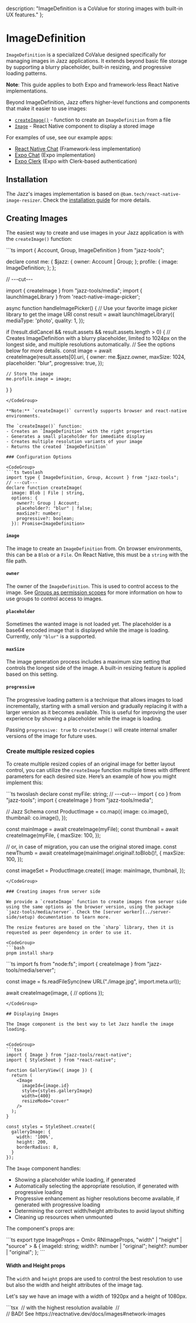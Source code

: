
  description: "ImageDefinition is a CoValue for storing images with built-in UX features."
};

# ImageDefinition

`ImageDefinition` is a specialized CoValue designed specifically for managing images in Jazz applications. It extends beyond basic file storage by supporting a blurry placeholder, built-in resizing, and progressive loading patterns.

**Note**: This guide applies to both Expo and framework-less React Native implementations.

Beyond ImageDefinition, Jazz offers higher-level functions and components that make it easier to use images:
- [`createImage()`](#creating-images) - function to create an `ImageDefinition` from a file
- [`Image`](#displaying-images) - React Native component to display a stored image

For examples of use, see our example apps:
- [React Native Chat](https://github.com/gardencmp/jazz/tree/main/examples/chat-rn) (Framework-less implementation)
- [Expo Chat](https://github.com/gardencmp/jazz/tree/main/examples/chat-rn-expo) (Expo implementation)
- [Expo Clerk](https://github.com/gardencmp/jazz/tree/main/examples/clerk-expo) (Expo with Clerk-based authentication)

## Installation

The Jazz's images implementation is based on `@bam.tech/react-native-image-resizer`. Check the [installation guide](/docs/react-native/project-setup#install-dependencies) for more details.

## Creating Images

The easiest way to create and use images in your Jazz application is with the `createImage()` function:

<CodeGroup>
```ts
import { Account, Group, ImageDefinition } from "jazz-tools";

declare const me: {
  $jazz: {
    owner: Account | Group;
  };
  profile: {
    image: ImageDefinition;
  };
};

// ---cut---

import { createImage } from "jazz-tools/media";
import { launchImageLibrary } from 'react-native-image-picker';

async function handleImagePicker() {
  // Use your favorite image picker library to get the image URI
  const result = await launchImageLibrary({
    mediaType: 'photo',
    quality: 1,
  });

  if (!result.didCancel && result.assets && result.assets.length > 0) {
    // Creates ImageDefinition with a blurry placeholder, limited to 1024px on the longest side, and multiple resolutions automatically.
    // See the options below for more details.
    const image = await createImage(result.assets[0].uri, {
      owner: me.$jazz.owner,
      maxSize: 1024,
      placeholder: "blur",
      progressive: true,
    });

    // Store the image
    me.profile.image = image;
  }
}
```
</CodeGroup>

**Note:** `createImage()` currently supports browser and react-native environments.

The `createImage()` function:
- Creates an `ImageDefinition` with the right properties
- Generates a small placeholder for immediate display
- Creates multiple resolution variants of your image
- Returns the created `ImageDefinition`

### Configuration Options

<CodeGroup>
```ts twoslash
import type { ImageDefinition, Group, Account } from "jazz-tools";
// ---cut---
declare function createImage(
  image: Blob | File | string,
  options: {
    owner?: Group | Account;
    placeholder?: "blur" | false;
    maxSize?: number;
    progressive?: boolean;
  }): Promise<ImageDefinition>
```
</CodeGroup>

#### `image`

The image to create an `ImageDefinition` from. On browser environments, this can be a `Blob` or a `File`. On React Native, this must be a `string` with the file path.

#### `owner`

The owner of the `ImageDefinition`. This is used to control access to the image. See [Groups as permission scopes](/docs/groups/intro) for more information on how to use groups to control access to images.

#### `placeholder`

Sometimes the wanted image is not loaded yet. The placeholder is a base64 encoded image that is displayed while the image is loading. Currently, only `"blur"` is a supported.

#### `maxSize`

The image generation process includes a maximum size setting that controls the longest side of the image. A built-in resizing feature is applied based on this setting.


#### `progressive`

The progressive loading pattern is a technique that allows images to load incrementally, starting with a small version and gradually replacing it with a larger version as it becomes available. This is useful for improving the user experience by showing a placeholder while the image is loading.

Passing `progressive: true` to `createImage()` will create internal smaller versions of the image for future uses.

### Create multiple resized copies

To create multiple resized copies of an original image for better layout control, you can utilize the `createImage` function multiple times with different parameters for each desired size. Here’s an example of how you might implement this:

<CodeGroup>
```ts twoslash
declare const myFile: string;
// ---cut---
import { co } from "jazz-tools";
import { createImage } from "jazz-tools/media";

// Jazz Schema
const ProductImage = co.map({
  image: co.image(),
  thumbnail: co.image(),
});

const mainImage = await createImage(myFile);
const thumbnail = await createImage(myFile, {
  maxSize: 100,
});

// or, in case of migration, you can use the original stored image.
const newThumb = await createImage(mainImage!.original!.toBlob()!, {
  maxSize: 100,
});

const imageSet = ProductImage.create({
  image: mainImage,
  thumbnail,
});
```
</CodeGroup>

### Creating images from server side

We provide a `createImage` function to create images from server side using the same options as the browser version, using the package `jazz-tools/media/server`. Check the [server worker](../server-side/setup) documentation to learn more.

The resize features are based on the `sharp` library, then it is requested as peer dependency in order to use it.

<CodeGroup>
```bash
pnpm install sharp
```
</CodeGroup>

<CodeGroup>
```ts
import fs from "node:fs";
import { createImage } from "jazz-tools/media/server";

const image = fs.readFileSync(new URL("./image.jpg", import.meta.url));

await createImage(image, {
  // options
});
```
</CodeGroup>

## Displaying Images

The Image component is the best way to let Jazz handle the image loading.


<CodeGroup>
```tsx
import { Image } from "jazz-tools/react-native";
import { StyleSheet } from "react-native";

function GalleryView({ image }) {
  return (
    <Image
      imageId={image.id}
      style={styles.galleryImage}
      width={400}
      resizeMode="cover"
    />
  );
}

const styles = StyleSheet.create({
  galleryImage: {
    width: '100%',
    height: 200,
    borderRadius: 8,
  }
});
```
</CodeGroup>


The `Image` component handles:
- Showing a placeholder while loading, if generated
- Automatically selecting the appropriate resolution, if generated with progressive loading
- Progressive enhancement as higher resolutions become available, if generated with progressive loading
- Determining the correct width/height attributes to avoid layout shifting
- Cleaning up resources when unmounted

The component's props are:

<CodeGroup>
```ts
export type ImageProps = Omit<
  RNImageProps,
  "width" | "height" | "source"
> & {
  imageId: string;
  width?: number | "original";
  height?: number | "original";
};
```
</CodeGroup>


#### Width and Height props

The `width` and `height` props are used to control the best resolution to use but also the width and height attributes of the image tag.

Let's say we have an image with a width of 1920px and a height of 1080px.

<CodeGroup>
```tsx
<Image imageId="123" />
// <RNImage src={...} /> with the highest resolution available

<Image imageId="123" width="original" height="original" />
// <RNImage width="1920" height="1080" />

<Image imageId="123" width="600" />
// <RNImage width="600" /> BAD! See https://reactnative.dev/docs/images#network-images

<Image imageId="123" width="600" height="original" />
// <RNImage width="600" height="338" /> keeping the aspect ratio

<Image imageId="123" width="original" height="600" />
// <RNImage width="1067" height="600" /> keeping the aspect ratio

<Image imageId="123" width="600" height="600" />
// <RNImage width="600" height="600" />
```
</CodeGroup>

If the image was generated with progressive loading, the `width` and `height` props will determine the best resolution to use.

### Imperative usage

Like other CoValues, `ImageDefinition` can be used to load the object.

<CodeGroup>
```tsx twoslash
import { ImageDefinition } from "jazz-tools";

const image = await ImageDefinition.load("123", {
  resolve: {
    original: true,
  },
});

if(image) {
  console.log({
    originalSize: image.originalSize,
    placeholderDataUrl: image.placeholderDataURL,
    original: image.original, // this FileStream may be not loaded yet
  });
}
```
</CodeGroup>

`image.original` is a `FileStream` and its content can be read as described in the [FileStream](/docs/react/using-covalues/filestreams#reading-from-filestreams) documentation.

Since FileStream objects are also CoValues, they must be loaded before use. To simplify loading, if you want to load the binary data saved as Original, you can use the `loadImage` function.

<CodeGroup>
```ts twoslash
declare const imageDefinitionOrId: string;
// ---cut---
import { loadImage } from "jazz-tools/media";

const image = await loadImage(imageDefinitionOrId);
if(image) {
  console.log({
    width: image.width,
    height: image.height,
    image: image.image,
  });
}
```
</CodeGroup>

If the image was generated with progressive loading, and you want to access the best-fit resolution, use `loadImageBySize`. It will load the image of the best resolution that fits the wanted width and height.

<CodeGroup>
```ts twoslash
declare const imageDefinitionOrId: string;
// ---cut---
import { loadImageBySize } from "jazz-tools/media";

const image = await loadImageBySize(imageDefinitionOrId, 600, 600); // 600x600

if(image) {

  console.log({
    width: image.width,
    height: image.height,
    image: image.image,
  });
}
```
</CodeGroup>


If want to dynamically listen to the _loaded_ resolution that best fits the wanted width and height, you can use the `$jazz.subscribe` and the `highestResAvailable` function.

<CodeGroup>
```ts
import { ImageDefinition } from "jazz-tools";
// ---cut---
// function highestResAvailable(image: ImageDefinition, wantedWidth: number, wantedHeight: number): FileStream | null
import { highestResAvailable } from "jazz-tools/media";

const image = await ImageDefinition.load("123");

image?.$jazz.subscribe({}, (image) => {
  const bestImage = highestResAvailable(image, 600, 600);

  if(bestImage) {
    // bestImage is again a FileStream
    const blob = bestImage.image.toBlob();
    if(blob) {
      const url = URL.createObjectURL(blob);
      // ...
    }
  }
});
```
</CodeGroup>


## Image manipulation custom implementation

As mentioned, to manipulate the images (like placeholders, resizing, etc.), `createImage()` uses different implementations depending on the environment. Currently, the image manipulation is supported on browser and react-native environments.

On react-native, the image manipulation is done using the `@bam.tech/react-native-image-resizer` library. If you want to use a custom implementation, you can use the `createImageFactory` function in order create your own `createImage` function and use your preferred image manipulation library.

<CodeGroup>
```ts
import { createImageFactory } from "jazz-tools/media";

const createImage = createImageFactory({
    createFileStreamFromSource: async (source, owner) => {
        // ...
    },
    getImageSize: async (image) => {
        // ...
    },
    getPlaceholderBase64: async (image) => {
        // ...
    },
    resize: async (image, width, height) => {
        // ...
    },
});
```
</CodeGroup>
